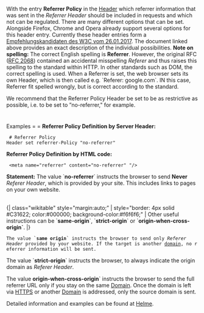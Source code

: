 With the entry '''Referrer Policy''' in the [[Header]] which referrer information that was sent in the ''Referrer Header'' should be included in requests and which not can be regulated. There are many different options that can be set. Alongside Firefox, Chrome and Opera already support several options for this header entry. Currently these header entries form a [https://www.w3.org/TR/referrer-policy/ Empfehlungskandidaten des W3C vom 26.01.2017]. The document linked above provides an exact description of the individual possibilities.
'''Note on spelling:''' The correct English spelling is '''Referrer'''. However, the original RFC ([https://tools.ietf.org/html/rfc2068#section-14.37 RFC 2068]) contained an accidental misspelling ''Referer'' and thus raises this spelling to the standard within HTTP. In other standards such as DOM, the correct spelling is used. When a Referrer is set, the web browser sets its own Header, which is then called e.g. `Referer: google.com`. IN this case, Referrer fit spelled wrongly, but is correct according to the standard.

We recommend that the Referrer Policy Header be set to be as restrictive as possible, i.e. to be set to ”no-referrer," for example.

= = Examples = =
'''Referrer Policy Definition by Server Header:'''
<pre> # Referrer Policy
Header set referrer-Policy "no-referrer" </pre>

'''Referrer Policy Definition by HTML code:'''
<pre> <meta name="referrer" content="no-referrer" "/> </pre>
'''Statement:''' The value `'''no-referrer'''` instructs the browser to send '''Never''' ''Referer Header'', which is provided by your site. This includes links to pages on your own website.

<br />
{| class="wikitable" style="margin:auto;”
| style="border: 4px solid #C31622; color:#000000; background-color:#f6f6f6;"
| Other useful instructions can be `'''same-origin'''`, `'''strict-origin'''` or `'''origin-when-cross-origin`'''.
|}
<br />

 The value `'''same origin'''` instructs the browser to send only ''Referer Header'' provided by your website. If the target is another [[domain]], no referrer information will be sent.

The value `'''strict-origin'''` instructs the browser, to always indicate the origin domain as ''Referer Header''.

The value '''origin-when-cross-origin'''` instructs the browser to send the full referrer URL only if you stay on the same [[Domain]]. Once the domain is left via [[HTTPS]] or another [[Domain]]  is addressed, only the source domain is sent.

Detailed information and examples can be found at [https://scotthelme.co.uk/a-new-security-header-referrer-policy/Scott Helme].